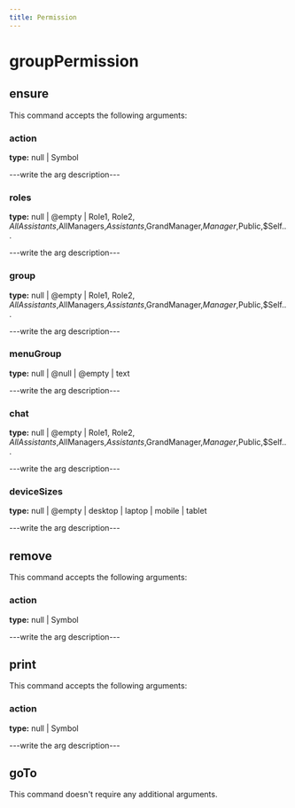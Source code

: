 ```yaml
---
title: Permission
---
```


# groupPermission

## ensure

This command accepts the following arguments:

### action
**type:** null | Symbol

---write the arg description---

### roles
**type:** null | @empty | Role1, Role2, $AllAssistants,$AllManagers,$Assistants,$GrandManager,$Manager,$Public,$Self...

---write the arg description---

### group
**type:** null | @empty | Role1, Role2, $AllAssistants,$AllManagers,$Assistants,$GrandManager,$Manager,$Public,$Self...

---write the arg description---

### menuGroup
**type:** null | @null | @empty | text

---write the arg description---

### chat
**type:** null | @empty | Role1, Role2, $AllAssistants,$AllManagers,$Assistants,$GrandManager,$Manager,$Public,$Self...

---write the arg description---

### deviceSizes
**type:** null | @empty | desktop | laptop | mobile | tablet

---write the arg description---


## remove

This command accepts the following arguments:

### action
**type:** null | Symbol

---write the arg description---


## print

This command accepts the following arguments:

### action
**type:** null | Symbol

---write the arg description---


## goTo


This command doesn't require any additional arguments.

